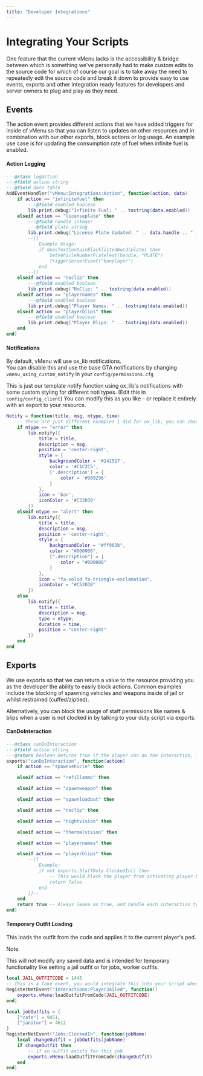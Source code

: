 ```yaml
---
title: "Developer Integrations"
---
```



# Integrating Your Scripts
One feature that the current vMenu lacks is the accessibility & bridge between which is something we've personally had to make custom edits to the source code for which of course our goal is to take away the need to repeatedly edit the source code and break it down to provide easy to use events, exports and other integration ready features for developers and server owners to plug and play as they need.

## Events
The action event provides different actions that we have added triggers for inside of vMenu so that you can listen to updates on other resources and in combination with our other exports, block actions or log usage.
An example use case is for updating the consumption rate of fuel when infinite fuel is enabled.

#### Action Logging
```lua showLineNumbers filename="integrations.lua"
---@class logAction
---@field action string
---@field data table
AddEventHandler("vMenu:Integrations:Action", function(action, data)
    if action == "infinitefuel" then
        ---@field enabled boolean
        lib.print.debug("Infinite Fuel: " .. tostring(data.enabled))
    elseif action == "licenseplate" then
        ---@field handle integer
        ---@field plate string
        lib.print.debug("License Plate Updated: " .. data.handle .. " - " .. data.plate)
        --[[
            Example Usage:
            if doesTextContainBlacklistedWord(plate) then
                SetVehicleNumberPlateText(handle, "PLATE")
                TriggerServerEvent("banplayer")
            end
        --]]
    elseif action == "noclip" then
        ---@field enabled boolean
        lib.print.debug("NoClip: " .. tostring(data.enabled))
    elseif action == "playernames" then
        ---@field enabled boolean
        lib.print.debug("Player Names: " .. tostring(data.enabled))
    elseif action == "playerblips" then
        ---@field enabled boolean
        lib.print.debug("Player Blips: " .. tostring(data.enabled))
    end
end)
```

#### Notifications
By default, vMenu will use ox_lib notifications.<br/>You can disable this and use the base GTA notifications by changing `vmenu_using_custom_notify` in your `config/permissions.cfg`

This is just our template notify function using ox_lib's notifications with some custom styling for different noti types. (Edit this in `config/config_client`)
You can modify this as you like - or replace it entirely with an export to your resource.
```lua showLineNumbers filename="config_client.lua"
Notify = function(title, msg, ntype, time)
    -- these are just different examples i did for ox_lib, you can change these of course how you like
    if ntype == "error" then
        lib.notify({
            title = title,
            description = msg,
            position = 'center-right',
            style = {
                backgroundColor = '#141517',
                color = '#C1C2C5',
                ['.description'] = {
                    color = '#909296'
                }
            },
            icon = 'ban',
            iconColor = '#C53030'
        })
    elseif ntype == "alert" then
        lib.notify({
            title = title,
            description = msg,
            position = 'center-right',
            style = {
                backgroundColor = "#ff963b",
                color = "#000000",
                [".description"] = {
                    color = "#000000"
                }
            },
            icon = "fa-solid fa-triangle-exclamation",
            iconColor = "#C53030"
        })
    else
        lib.notify({
            title = title,
            description = msg,
            type = ntype,
            duration = time,
            position = "center-right"
        })
    end
end
```

## Exports
We use exports so that we can return a value to the resource providing you as the developer the ability to easily block actions.
Common examples include the blocking of spawning vehicles and weapons inside of jail or whilst restrained (cuffed/ziptied).

Alternatively, you can block the usage of staff permissions like names & blips when a user is not clocked in by talking to your duty script via exports.

#### CanDoInteraction
```lua showLineNumbers
---@class canDoInteraction
---@field action string
---@return boolean Returns true if the player can do the interaction, false otherwise
exports("canDoInteraction", function(action)
    if action == "spawnvehicle" then

    elseif action == "refillammo" then

    elseif action == "spawnweapon" then

    elseif action == "spawnloadout" then

    elseif action == "noclip" then

    elseif action == "nightvision" then

    elseif action == "thermalvision" then

    elseif action == "playernames" then

    elseif action == "playerblips" then
        --[[
            Example:
            if not exports.StaffDuty.ClockedIn() then
                -- This would block the player from activating player blips
                return false
            end
        ]]--
    end
    return true -- Always leave as true, and handle each interaction type as needed with an if statement.
end)
```

#### Temporary Outfit Loading
This loads the outfit from the code and applies it to the current player's ped.
> [!NOTE]
>
> This will not modify any saved data and is intended for temporary functionality like setting a jail outfit or for jobs, worker outfits.
```lua showLineNumbers
local JAIL_OUTFITCODE = 1445
-- This is a fake event, you would integrate this into your script where needed
RegisterNetEvent("Interactions:PlayerJailed", function()
    exports.vMenu:loadOutfitFromCode(JAIL_OUTFITCODE)
end)

local jobOutfits = {
    ["cafe"] = 9451,
    ["janitor"] = 4612
}
RegisterNetEvent("Jobs:ClockedIn", function(jobName)
    local changeOutfit = jobOutfits[jobName]
    if changeOutfit then
        -- if an outfit exists for this job
        exports.vMenu:loadOutfitFromCode(changeOutfit)
    end
end)
```